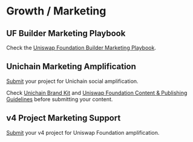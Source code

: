 # Growth / Marketing

## UF Builder Marketing Playbook

Check the [Uniswap Foundation Builder Marketing Playbook](https://uniswap.notion.site/Uniswap-Foundation-Builder-Marketing-Playbook-20f5073cd08a803aa7adfa40b67e5e8a).

## Unichain Marketing Amplification

[Submit](https://app.deform.cc/form/7f0ce9f3-92a1-4d1c-847d-8c6e61156e89/) your project for Unichain social amplification.

Check [Unichain Brand Kit](https://www.unichain.org/brand-kit) and [Uniswap Foundation Content & Publishing Guidelines](https://www.notion.so/uniswap/Uniswap-Foundation-Content-Publishing-Guidelines-2235073cd08a802dba4ff2a3f7fe91ea) before submitting your content.

## v4 Project Marketing Support

[Submit](https://app.deform.cc/form/414e8b89-9854-4354-800e-e0eaef02cd73/) your v4 project for Uniswap Foundation amplification.

